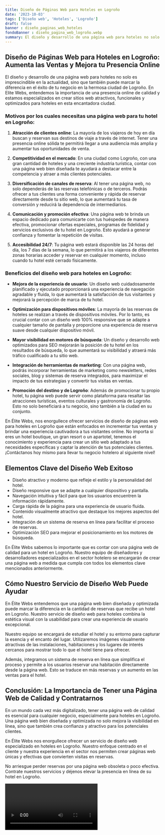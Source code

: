 ```yaml
---
title: Diseño de Páginas Web para Hoteles en Logroño
date: '2023-10-03'
tags: ['Diseño web', 'Hoteles', 'Logroño']
draft: false
banner : diseño_paginas_web_hoteles
fondoBanner : diseño_pagina_web_logroño.webp
summary: El diseño y desarrollo de una página web para hoteles no solo es imprescindible en la actualidad, sino que también puede marcar la diferencia en el éxito de tu negocio en la hermosa ciudad de Logroño. En Elite Webs, entendemos la importancia de una presencia online de calidad y estamos especializados en crear sitios web atractivos, funcionales y optimizados para hoteles en esta encantadora ciudad.
---
```


## **Diseño de Páginas Web para Hoteles en Logroño: Aumenta las Ventas y Mejora tu Presencia Online**

El diseño y desarrollo de una página web para hoteles no solo es imprescindible en la actualidad, sino que también puede marcar la diferencia en el éxito de tu negocio en la hermosa ciudad de Logroño. En Elite Webs, entendemos la importancia de una presencia online de calidad y estamos especializados en crear sitios web atractivos, funcionales y optimizados para hoteles en esta encantadora ciudad.

### **Motivos por los cuales necesitas una página web para tu hotel en Logroño:**

1. **Atracción de clientes online**: La mayoría de los viajeros de hoy en día buscan y reservan sus destinos de viaje a través de internet. Tener una presencia online sólida te permitirá llegar a una audiencia más amplia y aumentar tus oportunidades de venta.

2. **Competitividad en el mercado**: En una ciudad como Logroño, con una gran cantidad de hoteles y una creciente industria turística, contar con una página web bien diseñada te ayudará a destacar entre la competencia y atraer a más clientes potenciales.

3. **Diversificación de canales de reserva**: Al tener una página web, no solo dependerás de las reservas telefónicas o de terceros. Podrás ofrecer a tus clientes una forma conveniente y rápida de reservar directamente desde tu sitio web, lo que aumentará tu tasa de conversión y reducirá la dependencia de intermediarios.

4. **Comunicación y promoción efectiva**: Una página web te brinda un espacio dedicado para comunicarte con tus huéspedes de manera efectiva, promocionar ofertas especiales, programas de fidelidad y servicios exclusivos de tu hotel en Logroño. Esto ayudará a generar confianza y fomentar la repetición de visitas.

5. **Accesibilidad 24/7**: Tu página web estará disponible las 24 horas del día, los 7 días de la semana, lo que permitirá a los viajeros de diferentes zonas horarias acceder y reservar en cualquier momento, incluso cuando tu hotel esté cerrado físicamente.

### **Beneficios del diseño web para hoteles en Logroño:**

- **Mejora de la experiencia de usuario**: Un diseño web cuidadosamente planificado y ejecutado proporcionará una experiencia de navegación agradable y fluida, lo que aumentará la satisfacción de tus visitantes y mejorará la percepción de marca de tu hotel.

- **Optimización para dispositivos móviles**: La mayoría de las reservas de hoteles se realizan a través de dispositivos móviles. Por lo tanto, es crucial contar con un diseño web 100% responsive que se adapte a cualquier tamaño de pantalla y proporcione una experiencia de reserva suave desde cualquier dispositivo móvil.

- **Mayor visibilidad en motores de búsqueda**: Un diseño y desarrollo web optimizados para SEO mejorarán la posición de tu hotel en los resultados de búsqueda, lo que aumentará su visibilidad y atraerá más tráfico cualificado a tu sitio web.

- **Integración de herramientas de marketing**: Con una página web, podrás incorporar herramientas de marketing como newsletters, redes sociales, blog y sistemas de reserva integrados, para maximizar el impacto de tus estrategias y convertir tus visitas en ventas.

- **Promoción del destino y de Logroño**: Además de promocionar tu propio hotel, tu página web puede servir como plataforma para resaltar las atracciones turísticas, eventos culturales y gastronomía de Logroño. Esto no solo beneficiará a tu negocio, sino también a la ciudad en su conjunto.

En Élite Webs, nos enorgullece ofrecer servicios de diseño de páginas web para hoteles en Logroño que están enfocados en incrementar tus ventas y brindar una experiencia cautivadora a tus visitantes online. No importa si eres un hotel boutique, un gran resort o un apartotel, tenemos el conocimiento y experiencia para crear un sitio web adaptado a tus necesidades específicas y captar la atención de tus potenciales clientes. ¡Contáctanos hoy mismo para llevar tu negocio hotelero al siguiente nivel!

<GifSeo />

<Cta />

## Elementos Clave del Diseño Web Exitoso

- Diseño atractivo y moderno que refleje el estilo y la personalidad del hotel.
- Diseño responsive que se adapte a cualquier dispositivo y pantalla.
- Navegación intuitiva y fácil para que los usuarios encuentren la información rápidamente.
- Carga rápida de la página para una experiencia de usuario fluida.
- Contenido visualmente atractivo que destaque los mejores aspectos del hotel.
- Integración de un sistema de reserva en línea para facilitar el proceso de reservas.
- Optimización SEO para mejorar el posicionamiento en los motores de búsqueda.

En Élite Webs sabemos lo importante que es contar con una página web de calidad para un hotel en Logroño. Nuestro equipo de diseñadores y desarrolladores especializados en el sector hotelero se encargarán de crear una página web a medida que cumpla con todos los elementos clave mencionados anteriormente.

## Cómo Nuestro Servicio de Diseño Web Puede Ayudar

En Élite Webs entendemos que una página web bien diseñada y optimizada puede marcar la diferencia en la cantidad de reservas que recibe un hotel en Logroño. Nuestro servicio de diseño web para hoteles combina la estética visual con la usabilidad para crear una experiencia de usuario excepcional.

Nuestro equipo se encargará de estudiar el hotel y su entorno para capturar la esencia y el encanto del lugar. Utilizaremos imágenes visualmente atractivas de las instalaciones, habitaciones y los lugares de interés cercanos para mostrar todo lo que el hotel tiene para ofrecer.

Además, integramos un sistema de reserva en línea que simplifica el proceso y permite a los usuarios reservar una habitación directamente desde la página web. Esto se traduce en más reservas y un aumento en las ventas para el hotel.

## Conclusión: La Importancia de Tener una Página Web de Calidad y Contratarnos

En un mundo cada vez más digitalizado, tener una página web de calidad es esencial para cualquier negocio, especialmente para hoteles en Logroño. Una página web bien diseñada y optimizada no solo mejora la visibilidad en línea, sino que también crea confianza y atractivo para los potenciales clientes.

En Élite Webs nos enorgullece ofrecer un servicio de diseño web especializado en hoteles en Logroño. Nuestro enfoque centrado en el cliente y nuestra experiencia en el sector nos permiten crear páginas web únicas y efectivas que convierten visitas en reservas.

No arriesgue perder reservas por una página web obsoleta o poco efectiva. Contrate nuestros servicios y déjenos elevar la presencia en línea de su hotel en Logroño.

<Video />

<CtaBot job='Hoteles' city='Logroño'/>

<Gmaps query='Logroño+españa+maps' />